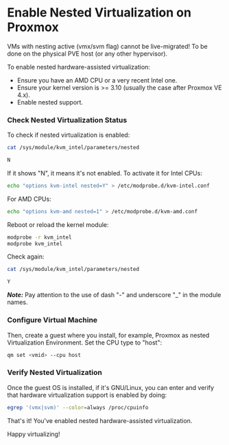 
# Enable Nested Virtualization on Proxmox

<Callout type="warning">
  VMs with nesting active (vmx/svm flag) cannot be live-migrated! To be done on
  the physical PVE host (or any other hypervisor).
</Callout>

To enable nested hardware-assisted virtualization:

- Ensure you have an AMD CPU or a very recent Intel one.
- Ensure your kernel version is >= 3.10 (usually the case after Proxmox VE 4.x).
- Enable nested support.

### Check Nested Virtualization Status

To check if nested virtualization is enabled:

```bash copy
cat /sys/module/kvm_intel/parameters/nested
```

```bash filename="Output"
N
```

If it shows "N", it means it's not enabled. To activate it for Intel CPUs:

```bash copy
echo "options kvm-intel nested=Y" > /etc/modprobe.d/kvm-intel.conf
```

For AMD CPUs:

```bash copy
echo "options kvm-amd nested=1" > /etc/modprobe.d/kvm-amd.conf
```

Reboot or reload the kernel module:

```bash copy
modprobe -r kvm_intel
modprobe kvm_intel
```

Check again:

```bash copy
cat /sys/module/kvm_intel/parameters/nested
```

```bash filename="Output"
Y
```

**_Note:_** Pay attention to the use of dash "-" and underscore "\_" in the module names.

### Configure Virtual Machine

Then, create a guest where you install, for example, Proxmox as nested Virtualization Environment. Set the CPU type to "host":

```bash copy
qm set <vmid> --cpu host
```

### Verify Nested Virtualization

Once the guest OS is installed, if it's GNU/Linux, you can enter and verify that hardware virtualization support is enabled by doing:

```bash copy
egrep '(vmx|svm)' --color=always /proc/cpuinfo
```

That's it! You've enabled nested hardware-assisted virtualization.

Happy virtualizing!
